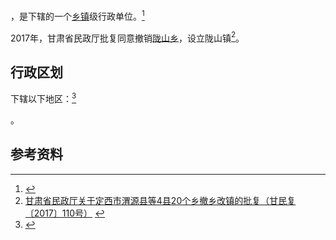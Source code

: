 {{中国乡级行政区|62/11/21/201/000}}

'''{{PAGENAMEBASE}}'''，是{{PRC admin/fullname|62/11/21/201/000|3}}下辖的一个[[乡镇|乡镇]]级行政单位。<ref>{{PRC admin/ref sgc|{{PRC admin/parent|62/11/21/201/000}}}}</ref>

2017年，甘肃省民政厅批复同意撤销[[陇山乡|陇山乡]]，设立陇山镇<ref>[http://www.gsmz.gov.cn/articles/2017/08/23/article_3_112051_1.html 甘肃省民政厅关于定西市渭源县等4县20个乡撤乡改镇的批复（甘民复〔2017〕110号）] {{webarchive|url=https://web.archive.org/web/20170917171011/http://www.gsmz.gov.cn/articles/2017/08/23/article_3_112051_1.html |date=2017-09-17 }}</ref>。

== 行政区划 ==

{{PAGENAMEBASE}}下辖以下地区：<ref>{{PRC admin/ref sgc|62/11/21/201/000}}</ref>

{{PRC admin/children|62/11/21/201/000}}。

== 参考资料 ==

{{reflist}}

{{行政区划小作品}}
{{PRC admin/navcat|62/11/21/201/000}}